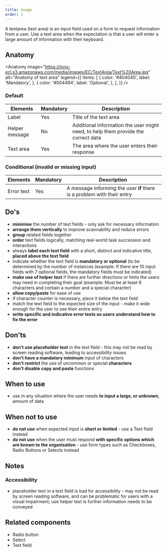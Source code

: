 ```yaml
---
title: Usage
order: 1
---
```



<Paragraph size="lead">
  A textarea (text area) is an input field used on a form to request information
  from a user. Use a text area when the expectation is that a user will enter a
  large amount of information with their keyboard.
</Paragraph>

## Anatomy

<Anatomy
  image="https://inno-ecl.s3.amazonaws.com/media/images/EC/TextArea/Text%20Area.jpg"
  alt="Anatomy of text area"
  legend={{
    items: [
      {
        color: '#404040',
        label: 'Mandatory',
      },
      {
        color: '#004494',
        label: 'Optional',
      },
    ],
  }}
/>

### Default

| Elements       | Mandatory | Description                                                                       |
| -------------- | --------- | --------------------------------------------------------------------------------- |
| Label          | Yes       | Title of the text area                                                            |
| Helper message | No        | Additional information the user might need, to help them provide the correct data |
| Text area      | Yes       | The area where the user enters their response                                     |

### Conditional (invalid or missing input)

| Elements   | Mandatory | Description                                                             |
| ---------- | --------- | ----------------------------------------------------------------------- |
| Error text | Yes       | A message informing the user **if** there is a problem with their entry |

## Do's

- **minimise** the number of text fields - only ask for necessary information
- **arrange them vertically** to improve scannability and reduce errors
- **group** related fields together
- **order** text fields logically, matching real-world task succession and interactions
- always **label each text field** with a short, distinct and indicative title, **placed above the text field**
- indicate whether the text field is **mandatory or optional** (to be determined by the number of instances (example: If there are 10 input fields with 7 optional fields, the mandatory fields must be indicated)
- **make use of helper text** if there are further directions or hints the users may need in completing their goal (example: Must be at least 6 characters and contain a number and a special character)
- **allow copy/paste** for ease of use
- if character counter is necessary, place it below the text field
- match the text field to the expected size of the input - make it wide enough for the user to see their entire entry
- **write specific and indicative error texts so users understand how to fix the error**

## Don'ts

- **don't use placeholder text** in the text field - this may not be read by screen reading software, leading to accessibility issues
- **don't have a mandatory minimum** input of characters
- **don't restrict** the use of uncommon or special **characters**
- **don't disable copy and paste** functions

## When to use

- use in any situation where the user needs **to input a large, or unknown**, amount of data

## When not to use

- **do not use** when expected input is **short or limited** - use a <Link to="/ec/components/forms/text-field/usage/">Text field</Link> instead
- **do not use** when the user must respond **with specific options which are known to the organisation** - use form types such as Checkboxes, <Link to="/ec/components/forms/radio/usage/">Radio Buttons</Link> or <Link to="/ec/components/forms/select/usage/">Selects</Link> instead

## Notes

### Accessibility

- placeholder text in a text field is bad for accessibility - may not be read by screen reading software, and can be problematic for users with a visual impairment; use helper text is further information needs to be conveyed

## Related components

- <Link to="/ec/components/forms/radio/usage/">Radio button</Link>
- <Link to="/ec/components/forms/select/usage/">Select</Link>
- <Link to="/ec/components/forms/text-field/usage/">Text field</Link>
